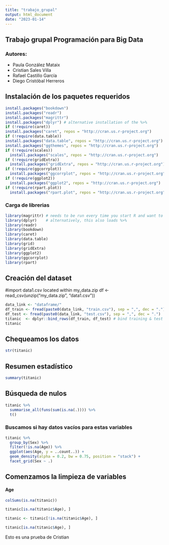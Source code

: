 ```yaml
---
title: "trabajo_grupal"
output: html_document
date: "2023-01-14"
---
```


## Trabajo grupal Programación para Big Data

### Autores:

-   Paula González Mataix
-   Cristian Sales Villa
-   Rafael Castillo García
-   Diego Cristóbal Herreros

## Instalación de los paquetes requeridos

```r
install.packages("bookdown")
install.packages("readr")
install.packages("magrittr")
install.packages("dplyr") # alternative installation of the %>%
if (!require(caret))
install.packages("caret", repos = "http://cran.us.r-project.org")
if (!require(data.table))
install.packages("data.table", repos = "http://cran.us.r-project.org")
install.packages("ggthemes", repos = "http://cran.us.r-project.org")
if (!require(scales))
  install.packages("scales", repos = "http://cran.us.r-project.org")
if (!require(gridExtra))
  install.packages("gridExtra", repos = "http://cran.us.r-project.org")
if (!require(ggcorrplot))
  install.packages("ggcorrplot", repos = "http://cran.us.r-project.org")
if (!require(ggplot2))
  install.packages("ggplot2", repos = "http://cran.us.r-project.org")
if (!require(rpart.plot))
  install.packages("rpart.plot", repos = "http://cran.us.r-project.org")
```

### Carga de librerias

```r
library(magrittr) # needs to be run every time you start R and want to use %>%
library(dplyr)    # alternatively, this also loads %>%
library(readr)
library(bookdown)
library(caret)
library(data.table)
library(grid)
library(gridExtra)
library(ggplot2)
library(ggcorrplot)
library(rpart)
```

## Creación del dataset

#import data1.csv located within my_data.zip df \<- read_csv(unzip("my_data.zip", "data1.csv"))

```r
data_link <- "dataframe/"
df_train <- fread(paste0(data_link, "train.csv"), sep = ",", dec = ".")
df_test <- fread(paste0(data_link, "test.csv"), sep = ",", dec = ".")
titanic  <- dplyr::bind_rows(df_train, df_test) # bind training & test data
titanic
```

## Chequeamos los datos

```r
str(titanic)
```

## Resumen estadístico

```r
summary(titanic)
```

## Búsqueda de nulos

```r
titanic %>%
  summarise_all(funs(sum(is.na(.)))) %>%
  t()
```

### Buscamos si hay datos vacíos para estas variables

```r
titanic %>%
  group_by(Sex) %>%
  filter(!is.na(Age)) %>%
  ggplot(aes(Age, y = ..count..)) +
  geom_density(alpha = 0.2, bw = 0.75, position = "stack") +
  facet_grid(Sex ~ .)
```

## Comenzamos la limpieza de variables

#### Age

```r
colSums(is.na(titanic))
```

```r
titanic[is.na(titanic$Age), ]
```

```r
titanic <- titanic[!is.na(titanic$Age), ]
```

```r
titanic[is.na(titanic$Age), ]
```

Esto es una prueba de Cristian
